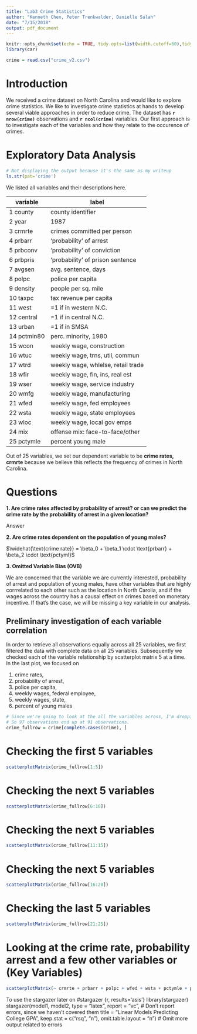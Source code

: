 ```yaml
---
title: "Lab3 Crime Statistics"
author: "Kenneth Chen, Peter Trenkwalder, Danielle Salah"
date: "7/15/2018"
output: pdf_document
---
```


```r
knitr::opts_chunk$set(echo = TRUE, tidy.opts=list(width.cutoff=60),tidy=TRUE)
library(car)
```

```r
crime = read.csv("crime_v2.csv")
```

# Introduction

We received a crime dataset on North Carolina and would like to explore crime statistics. We like to investigate crime statistics at hands to develop several viable approaches in order to reduce crime. The dataset has  **`r nrow(crime)`** observations and **`r ncol(crime)`** variables. Our first approach is to investigate each of the variables and how they relate to the occurence of crimes. 

# Exploratory Data Analysis

```r
# Not displaying the output because it's the same as my writeup
ls.str(pat='crime')
```

We listed all variables and their descriptions here. 

| variable | label |
|--------|-------|
| 1 county    | county identifier     |
| 2 year   | 1987     |
| 3 crmrte   | crimes committed per person     |
| 4 prbarr   | 'probability' of arrest     |
| 5 prbconv    | 'probability' of conviction     |
| 6 prbpris   | 'probability' of prison sentence     |
| 7 avgsen   | avg. sentence, days     |
| 8 polpc    | police per capita     |
| 9 density  | people per sq. mile |
| 10 taxpc   | tax revenue per capita |
| 11 west    | =1 if in western N.C. |
| 12 central | =1 if in central N.C. |
| 13 urban   | =1 if in SMSA |
| 14 pctmin80 | perc. minority, 1980 |
| 15 wcon    | weekly wage, construction |
| 16 wtuc    | weekly wage, trns, util, commun |
| 17 wtrd    | weekly wage, whlelse, retail trade |
| 18 wfir    | weekly wage, fin, ins, real est |
| 19 wser    | weekly wage, service industry |
| 20 wmfg    | weekly wage, manufacturing |
| 21 wfed    | weekly wage, fed employees |
| 22 wsta    | weekly wage, state employees |
| 23 wloc    | weekly wage, local gov emps |
| 24 mix     | offense mix: face-to-face/other |
| 25 pctymle | percent young male |

Out of 25 variables, we set our dependent variable to be **crime rates, crmrte** because we believe this reflects the frequency of crimes in North Carolina. 

# Questions      
**1. Are crime rates affected by probability of arrest? or can we predict the crime rate by the probability of arrest in a given location?**  

Answer

**2. Are crime rates dependent on the population of young males?**   


$\widehat{\text{crime rate}} = \beta_0 + \beta_1 \cdot \text{prbarr} + \beta_2 \cdot \text{pctyml}$


**3. Omitted Variable Bias (OVB)**   

We are concerned that the variable we are currently interested, probability of arrest and population of young males, have other variables that are highly corrrelated to each other such as the location in North Carolia, and if the wages across the country has a causal effect on crimes based on monetary incentive. If that's the case, we will be missing a key variable in our analysis. 


## Preliminary investigation of each variable correlation 

In order to retrieve all observations equally across all 25 variables, we first filtered the data with complete data on all 25 variables. Subsequently we checked each of the variable relationship by scatterplot matrix 5 at a time. In the last plot, we focused on 

1. crime rates, 
2. probabiilty of arrest, 
3. police per capita, 
4. weekly wages, federal employee, 
5. weekly wages, state, 
6. percent of young males 

```r
# Since we're going to look at the all the variables across, I'm dropping all the empty roles here.
# So 97 observations end up at 91 observations. 
crime_fullrow = crime[complete.cases(crime), ]
```

# Checking the first 5 variables
```r
scatterplotMatrix(crime_fullrow[1:5])
```

# Checking the next 5 variables
```r
scatterplotMatrix(crime_fullrow[6:10])
```

# Checking the next 5 variables
```r
scatterplotMatrix(crime_fullrow[11:15])
```

# Checking the next 5 variables
```r
scatterplotMatrix(crime_fullrow[16:20])
```

# Checking the last 5 variables
```r
scatterplotMatrix(crime_fullrow[21:25])
```

# Looking at the crime rate, probability arrest and a few other variables or (Key Variables) 
```r
scatterplotMatrix(~ crmrte + prbarr + polpc + wfed + wsta + pctymle + pctmin80, data=crime_fullrow)
```

To use the stargazer later on
#stargazer
{r, results='asis'}
library(stargazer)
stargazer(model1, model2, type = "latex", 
          report = "vc", # Don't report errors, since we haven't covered them
          title = "Linear Models Predicting College GPA",
          keep.stat = c("rsq", "n"),
          omit.table.layout = "n") # Omit more output related to errors
          
    





